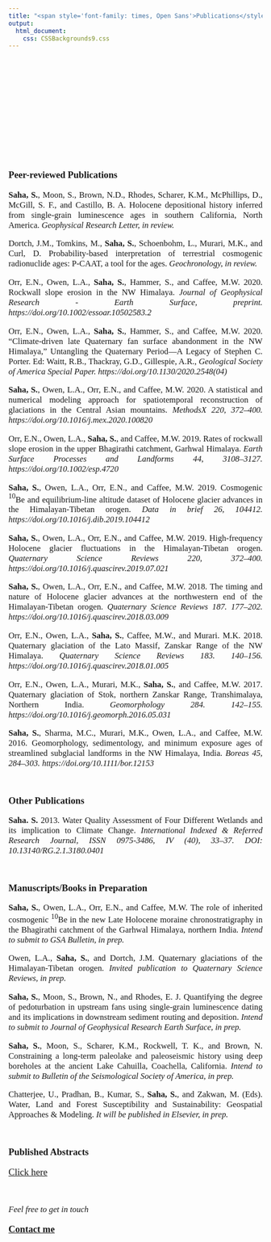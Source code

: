 ---
title: "<span style='font-family: times, Open Sans'>Publications</style>"
output: 
  html_document:
    css: CSSBackgrounds9.css
---

<style>
body {
text-align: justify}
</style>

<br>
<br>
<br>
<br>
<br>
<br>
<br>
<br>
<br>
<br>
<br>
<br>

<p style="font-family: times, Open Sans; font-size:14pt">
**Peer-reviewed Publications**
</p>

<p style="font-family: times, Open Sans; font-size:12.5pt">
**Saha, S.**, Moon, S., Brown, N.D., Rhodes, Scharer, K.M., McPhillips, D., McGill, S. F., and Castillo, B. A. Holocene depositional history inferred from single-grain luminescence ages in southern California, North America. *Geophysical Research Letter, in review.*
</p>

<p style="font-family: times, Open Sans; font-size:12.5pt">
Dortch, J.M., Tomkins, M., **Saha, S.**, Schoenbohm, L., Murari, M.K., and Curl, D. Probability-based interpretation of terrestrial cosmogenic radionuclide ages: P-CAAT, a tool for the ages. *Geochronology, in review.*
</p>

<p style="font-family: times, Open Sans; font-size:12.5pt">
Orr, E.N., Owen, L.A., **Saha, S.**, Hammer, S., and Caffee, M.W. 2020. Rockwall slope erosion in the NW Himalaya. *Journal of Geophysical Research - Earth Surface, preprint. https://doi.org/10.1002/essoar.10502583.2*
</p>

<p style="font-family: times, Open Sans; font-size:12.5pt">
Orr, E.N., Owen, L.A., **Saha, S.**, Hammer, S., and Caffee, M.W. 2020. "Climate-driven late Quaternary fan surface abandonment in the NW Himalaya," Untangling the Quaternary Period—A Legacy of Stephen
C. Porter. Ed: Waitt, R.B., Thackray, G.D., Gillespie, A.R., *Geological Society of America Special Paper. https://doi.org/10.1130/2020.2548(04)*
</p>

<p style="font-family: times, Open Sans; font-size:12.5pt">
**Saha, S.**, Owen, L.A., Orr, E.N., and Caffee, M.W. 2020. A statistical and numerical modeling approach for spatiotemporal reconstruction of glaciations in the Central Asian mountains. *MethodsX 220, 372–400. https://doi.org/10.1016/j.mex.2020.100820*
</p>

<p style="font-family: times, Open Sans; font-size:12.5pt">
Orr, E.N., Owen, L.A., **Saha, S.**, and Caffee, M.W. 2019. Rates of rockwall slope erosion in the upper Bhagirathi catchment, Garhwal Himalaya. *Earth Surface Processes and Landforms 44, 3108–3127. https://doi.org/10.1002/esp.4720*
</p>

<p style="font-family: times, Open Sans; font-size:12.5pt">
**Saha, S.**, Owen, L.A., Orr, E.N., and Caffee, M.W. 2019. Cosmogenic $^{10}$Be and equilibrium-line altitude dataset of Holocene glacier advances in the Himalayan-Tibetan orogen. *Data in brief 26, 104412. https://doi.org/10.1016/j.dib.2019.104412*
</p>

<p style="font-family: times, Open Sans; font-size:12.5pt">
**Saha, S.**, Owen, L.A., Orr, E.N., and Caffee, M.W. 2019. High-frequency Holocene glacier fluctuations in the Himalayan-Tibetan orogen. *Quaternary Science Reviews 220, 372–400. https://doi.org/10.1016/j.quascirev.2019.07.021*
</p>

<p style="font-family: times, Open Sans; font-size:12.5pt">
**Saha, S.**, Owen, L.A., Orr, E.N., and Caffee, M.W. 2018. The timing and nature of Holocene glacier advances at the northwestern end of the Himalayan-Tibetan orogen. *Quaternary Science Reviews 187. 177–202. https://doi.org/10.1016/j.quascirev.2018.03.009*
</p>

<p style="font-family: times, Open Sans; font-size:12.5pt">
Orr, E.N., Owen, L.A., **Saha, S.**, Caffee, M.W., and Murari. M.K. 2018. Quaternary glaciation of the Lato Massif, Zanskar Range of the NW Himalaya. *Quaternary Science Reviews 183. 140–156. https://doi.org/10.1016/j.quascirev.2018.01.005*
</p>

<p style="font-family: times, Open Sans; font-size:12.5pt">
Orr, E.N., Owen, L.A., Murari, M.K., **Saha, S.**, and Caffee, M.W. 2017. Quaternary glaciation of Stok, northern Zanskar Range, Transhimalaya, Northern India. *Geomorphology 284. 142–155. https://doi.org/10.1016/j.geomorph.2016.05.031*
</p>

<p style="font-family: times, Open Sans; font-size:12.5pt">
**Saha, S.**, Sharma, M.C., Murari, M.K., Owen, L.A., and Caffee, M.W. 2016. Geomorphology, sedimentology, and minimum exposure ages of streamlined subglacial landforms in the NW Himalaya, India. *Boreas 45, 284–303. https://doi.org/10.1111/bor.12153*
</p>

<br>

<p style="font-family: times, Open Sans; font-size:14pt">
**Other Publications**
</p>

<p style="font-family: times, Open Sans; font-size:12.5pt">
**Saha. S.** 2013. Water Quality Assessment of Four Different Wetlands and its implication to Climate Change. *International Indexed & Referred Research Journal, ISSN 0975-3486, IV (40), 33–37. DOI: 10.13140/RG.2.1.3180.0401*
</p>

<br>

<p style="font-family: times, Open Sans; font-size:14pt">
**Manuscripts/Books in Preparation**
</p>

<p style="font-family: times, Open Sans; font-size:12.5pt">
**Saha, S.**, Owen, L.A., Orr, E.N., and Caffee, M.W. The role of inherited cosmogenic $^{10}$Be in the new Late Holocene moraine chronostratigraphy in the Bhagirathi catchment of the Garhwal Himalaya, northern India. *Intend to submit to GSA Bulletin, in prep.*
</p>
<p style="font-family: times, Open Sans; font-size:12.5pt">
Owen, L.A., **Saha, S.**, and Dortch, J.M. Quaternary glaciations of the Himalayan-Tibetan orogen. *Invited publication to Quaternary Science Reviews, in prep.*
</p>
<p style="font-family: times, Open Sans; font-size:12.5pt">
**Saha, S.**, Moon, S., Brown, N., and Rhodes, E. J. Quantifying the degree of pedoturbation in upstream fans using single-grain luminescence dating and its implications in downstream sediment routing and deposition. *Intend to submit to Journal of Geophysical Research Earth Surface, in prep.*
</p>
<p style="font-family: times, Open Sans; font-size:12.5pt">
**Saha, S.**, Moon, S., Scharer, K.M., Rockwell, T. K., and Brown, N. Constraining a long-term paleolake and paleoseismic history using deep boreholes at the ancient Lake Cahuilla, Coachella, California. *Intend to submit to Bulletin of the Seismological Society of America, in prep.*
</p>
<p style="font-family: times, Open Sans; font-size:12.5pt">
Chatterjee, U., Pradhan, B., Kumar, S., **Saha, S.**, and Zakwan, M. (Eds). Water, Land and Forest Susceptibility and Sustainability: Geospatial Approaches & Modeling. *It will be published in Elsevier, in prep.*
</p>

<br>

<p style="font-family: times, Open Sans; font-size:14pt">
**Published Abstracts**
</p>
<p style="font-family: times, Open Sans; font-size:14pt">
[Click here](PubAbstracts.html)
</p>

<br>
<p style="font-family: times, Open Sans; font-size:12.5pt">
*Feel free to get in touch*
</p> 
<p style="font-family: times, Open Sans; font-size:14pt">
[**Contact me**](Contactme.html)
</p>